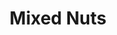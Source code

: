 ---
title: "Mixed Nuts"
subtitle: ""
creator: ""
categories: ["cds"]
featuredImage: "../src/assets/images/item/cds/DSC02982-5.png"
views: ["../src/assets/images/item/cds/DSC02982-5.png"]
nextItem: []
---